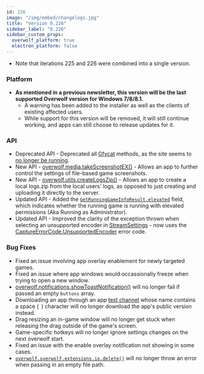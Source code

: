 ```yaml
---
id: 226
image: "/img/embed/changelogs.jpg"
title: "Version 0.226"
sidebar_label: "0.226"
sidebar_custom_props:
  overwolf_platform: true
  electron_platform: false
---
```


* Note that iterations 225 and 226 were combined into a single version.

### Platform

- **As mentioned in a previous newsletter, this version will be the last supported Overwolf version for Windows 7/8/8.1.**
    - A warning has been added to the installer as well as the clients of existing affected users.
    - While support for this version will be removed, it will still continue working, and apps can still choose to release updates for it.


### API

- Deprecated API - Deprecated all [Gfycat](/api/deprecated/gfycat) methods, as the site seems to [no longer be running](https://forums.tms.sx/threads/gfycat-is-dead.44691/).
- New API - [overwolf.media.takeScreenshotEX()](/api/media#takescreenshotextargetpath-options-callback) - Allows an app to further control the settings of file-based game screenshots.	
- New API - [overwolf.utils.createLogsZip()](/api/utils#createlogszipcallback) - Allows an app to create a local logs.zip from the local users' logs, as opposed to just creating and uploading it directly to the server.
- Updated API - Added the [`GetRunningGameInfoResult.elevated`](/api/games#getrunninggameinforesult-object) field, which indicates whether the running game is running with elevated permissions (Aka Running as Administrator).
- Updated API - Improved the clarity of the exception thrown when selecting an unsupported encoder in [StreamSettings](/api/streaming#streamsettings-object) - now uses the [CaptureErrorCode.UnsupportedEncoder](/api/streaming#captureerrorcode-enum) error code.


### Bug Fixes

- Fixed an issue involving app overlay enablement for newly targeted games.
- Fixed an issue where app windows would occassionally freeze when trying to open a new window.
- [overwolf.notifications.showToastNotification()](/api/notifications#showtoastnotificationargs-callback) will no longer fail if passed an empty `buttons` array.
- Downloading an app through an app [test channel](/tools/developers-console/all-applications/release-management/testing) whose name contains a space (` `) character will no longer download the app's public version instead.
- Drag resizing an in-game window will no longer get stuck when releasing the drag outside of the game's screen.
- Game-specific hotkeys will no longer ignore settings changes on the next overwolf start.
- Fixed an issue with the enable overlay notification not showing in some cases.
- [`overwolf.overwolf.extensions.io.delete()`](/api/extensions/io#deletespace-path-callback) will no longer throw an error when passing in an empty file path.